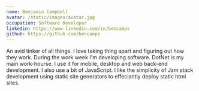 ```yaml
---
name: Benjamin Campbell
avatar: /static/images/avatar.jpg
occupation: Software Developer
linkedin: https://www.linkedin.com/in/bencamps
github: https://github.com/bencamps
---
```


An avid tinker of all things. I love taking thing apart and figuring out how they work. During the work week I'm developing software. 
DotNet is my main work-hourse. I use it for mobile, desktop and web back-end development. 
I also use a bit of JavaScript. I like the simplicity of Jam stack development using static site generators to effeciantly deploy static html sites.

